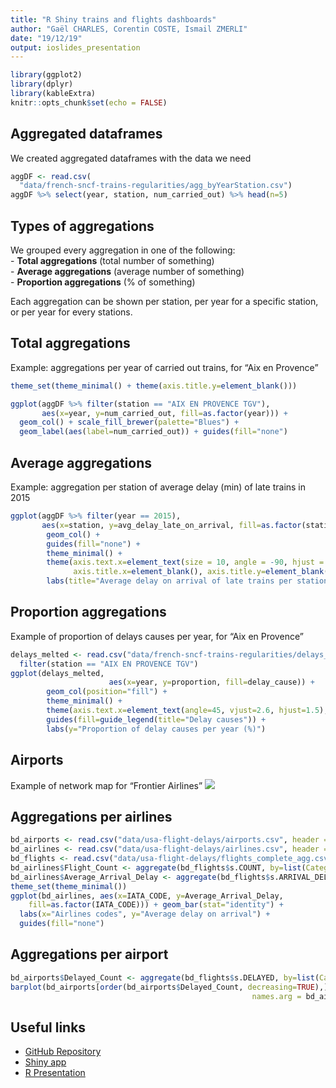 ```yaml
---
title: "R Shiny trains and flights dashboards"
author: "Gaël CHARLES, Corentin COSTE, Ismail ZMERLI"
date: "19/12/19"
output: ioslides_presentation
---
```


```r
library(ggplot2)
library(dplyr)
library(kableExtra)
knitr::opts_chunk$set(echo = FALSE)
```

## Aggregated dataframes

We created aggregated dataframes with the data we need
```r
aggDF <- read.csv(
  "data/french-sncf-trains-regularities/agg_byYearStation.csv")
aggDF %>% select(year, station, num_carried_out) %>% head(n=5)
```

## Types of aggregations

We grouped every aggregation in one of the following:  
- **Total aggregations** (total number of something)  
- **Average aggregations** (average number of something)  
- **Proportion aggregations** (% of something)  
  
Each aggregation can be shown per station, per year for a specific station, or per year for every stations.

## Total aggregations

Example: aggregations per year of carried out trains, for "Aix en Provence"
```r
theme_set(theme_minimal() + theme(axis.title.y=element_blank()))
```
```r
ggplot(aggDF %>% filter(station == "AIX EN PROVENCE TGV"),
       aes(x=year, y=num_carried_out, fill=as.factor(year))) + 
  geom_col() + scale_fill_brewer(palette="Blues") + 
  geom_label(aes(label=num_carried_out)) + guides(fill="none")

```

## Average aggregations

Example: aggregation per station of average delay (min) of late trains in 2015

```r
ggplot(aggDF %>% filter(year == 2015),
       aes(x=station, y=avg_delay_late_on_arrival, fill=as.factor(station))) +
        geom_col() + 
        guides(fill="none") + 
        theme_minimal() + 
        theme(axis.text.x=element_text(size = 10, angle = -90, hjust = 0),
              axis.title.x=element_blank(), axis.title.y=element_blank()) +
        labs(title="Average delay on arrival of late trains per station (min)")
```

## Proportion aggregations

Example of proportion of delays causes per year, for "Aix en Provence"  
  
```r
delays_melted <- read.csv("data/french-sncf-trains-regularities/delays_melted_byYearStation.csv", check.names=FALSE, encoding="UTF-8") %>% 
  filter(station == "AIX EN PROVENCE TGV")
ggplot(delays_melted,
                      aes(x=year, y=proportion, fill=delay_cause)) +
        geom_col(position="fill") + 
        theme_minimal() + 
        theme(axis.text.x=element_text(angle=45, vjust=2.6, hjust=1.5), axis.title.x=element_blank()) + 
        guides(fill=guide_legend(title="Delay causes")) + 
        labs(y="Proportion of delay causes per year (%)")
```

## Airports

Example of network map for "Frontier Airlines"
![](presentation-figure/mapPlot-1.png)

## Aggregations per airlines

```r
bd_airports <- read.csv("data/usa-flight-delays/airports.csv", header = TRUE)
bd_airlines <- read.csv("data/usa-flight-delays/airlines.csv", header = TRUE)
bd_flights <- read.csv("data/usa-flight-delays/flights_complete_agg.csv", header = TRUE)
bd_airlines$Flight_Count <- aggregate(bd_flights$s.COUNT, by=list(Category=bd_flights$AIRLINE), FUN=sum)$x
bd_airlines$Average_Arrival_Delay <- aggregate(bd_flights$s.ARRIVAL_DELAY, by=list(Category=bd_flights$AIRLINE), FUN=sum)$x / bd_airlines$Flight_Count
theme_set(theme_minimal())
ggplot(bd_airlines, aes(x=IATA_CODE, y=Average_Arrival_Delay, 
    fill=as.factor(IATA_CODE))) + geom_bar(stat="identity") + 
  labs(x="Airlines codes", y="Average delay on arrival") +
  guides(fill="none")

```

## Aggregations per airport
```r
bd_airports$Delayed_Count <- aggregate(bd_flights$s.DELAYED, by=list(Category=bd_flights$ORIGIN_AIRPORT), FUN=sum)$x
barplot(bd_airports[order(bd_airports$Delayed_Count, decreasing=TRUE),]$Delayed_Count[1:30],
                                                      names.arg = bd_airports[order(bd_airports$Delayed_Count, decreasing=TRUE),]$IATA_CODE[1:30], las=2)
```

## Useful links
- [GitHub Repository](https://github.com/gaelcharles/RShiny-ECE-project)  
- [Shiny app](https://charles-zmerli-coste.shinyapps.io/r_project/)  
- [R Presentation](http://rpubs.com/gaelcharles/RShiny-Project)  